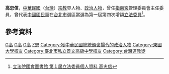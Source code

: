 {{Infobox_officeholder
| name = 高忠信
| image name =
| width = 
| now = 中華民國（台灣）政治人士 
| period = 
| Sex = 男 
| Native place = 
| date of birth = 西元1933年5月19日
| Death =西元2015年7月19日
| party = {{Kmt|19px}}
| place of birth = 
| educate = 
*景文高中補校畢業
*韓國東國大學肄業
*後備軍人幹訓班七七期結業
| past = 
*服務員、辦事員、組長、主事、主任委員
*額運公司副理、經理、總經理、董事長、公司常務監察人
*佛教會理事
*道教會理事
*民眾服務社理事
*後備軍人輔導中心主任
*後備憲兵連絡中心主任
*中國國民黨台北市委員會委員、木柵區黨部常委
*台北市體育會理事
*指南宮管理委員會主任委員
*指南汽車客運股份有限公司董事長
*歌林股份有限公司常務監察人
*台北市佛教會理事
*台北市道教會理事長
*中韓文化基金會董事
*中華民國道路協會理事
*中華民國觀護協會常務理事
*台北市團管區司令部發展委員
*木柵區民眾服務分社理事長
*中正獎學基金會董事
*第一屆第四次增額立法委員<br><span style="color: blue;">(1984年-1987年)</span>
}}
'''高忠信'''{{BD|1933年|5月19日|2015年|7月19日||}}，[[中華民國|中華民國]]（[[台灣|台灣]]）[[宗教|宗教]]界人物、[[政治人物|政治人物]]，曾任[[指南宮|指南宮]]管理委員會主任委員，曾代表[[中國國民黨|中國國民黨]]在[[台北市|台北市]]選區當選為第一屆第四次增額[[立法委員|立法委員]]<ref>[http://npl.ly.gov.tw/do/www/commissionerInfo?id=147&expireBack=01&expire=01&act=exp&keyword=&orderBy=name&nameOrder=true&eleDisOrder=false 立法院國會圖書館 第１屆立法委員個人資料 高忠信]</ref>。

==參考資料==
<div class="references-small">
<references />
</div>

[[Category:台灣佛教徒|G高]]
[[Category:第一屆立法院第四次增額立法委員|G高]]
[[Category:中國國民黨籍立法委員|G高]]
[[Category:高姓|Z忠]]
[[Category:獲中華民國總統頒褒揚令的政治人物|Category:獲中華民國總統頒褒揚令的政治人物]]
[[Category:東國大學校友|Category:東國大學校友]]
[[Category:臺北市私立景文高級中學校友|Category:臺北市私立景文高級中學校友]]
[[Category:台灣道教徒|Category:台灣道教徒]]